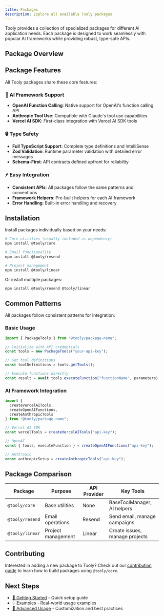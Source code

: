 ```yaml
---
title: Packages
description: Explore all available Tooly packages
---
```


Tooly provides a collection of specialized packages for different AI application needs. Each package is designed to work seamlessly with popular AI frameworks while providing robust, type-safe APIs.

## Package Overview

<Cards>
  <Card 
    title="@tooly/core" 
    href="/docs/packages/core"
    description="Base abstractions and utilities for building AI tool packages"
  />
  <Card 
    title="@tooly/resend" 
    href="/docs/packages/resend"
    description="Email tools powered by Resend API for transactional emails"
  />
  <Card 
    title="@tooly/linear" 
    href="/docs/packages/linear"
    description="Project management tools powered by Linear API for issue tracking"
  />
</Cards>

## Package Features

All Tooly packages share these core features:

### 🤖 AI Framework Support
- **OpenAI Function Calling**: Native support for OpenAI's function calling API
- **Anthropic Tool Use**: Compatible with Claude's tool use capabilities  
- **Vercel AI SDK**: First-class integration with Vercel AI SDK tools

### 🔒 Type Safety
- **Full TypeScript Support**: Complete type definitions and IntelliSense
- **Zod Validation**: Runtime parameter validation with detailed error messages
- **Schema-First**: API contracts defined upfront for reliability

### ⚡ Easy Integration
- **Consistent APIs**: All packages follow the same patterns and conventions
- **Framework Helpers**: Pre-built helpers for each AI framework
- **Error Handling**: Built-in error handling and recovery

## Installation

Install packages individually based on your needs:

```bash
# Core utilities (usually included as dependency)
npm install @tooly/core

# Email functionality
npm install @tooly/resend

# Project management
npm install @tooly/linear
```

Or install multiple packages:

```bash
npm install @tooly/resend @tooly/linear
```

## Common Patterns

All packages follow consistent patterns for integration:

### Basic Usage
```typescript
import { PackageTools } from "@tooly/package-name";

// Initialize with API credentials
const tools = new PackageTools("your-api-key");

// Get tool definitions
const toolDefinitions = tools.getTools();

// Execute functions directly
const result = await tools.executeFunction("functionName", parameters);
```

### AI Framework Integration
```typescript
import { 
  createVercelAITools,
  createOpenAIFunctions, 
  createAnthropicTools 
} from "@tooly/package-name";

// Vercel AI SDK
const vercelTools = createVercelAITools("api-key");

// OpenAI
const { tools, executeFunction } = createOpenAIFunctions("api-key");

// Anthropic
const anthropicSetup = createAnthropicTools("api-key");
```

## Package Comparison

| Package | Purpose | API Provider | Key Tools |
|---------|---------|--------------|-----------|
| `@tooly/core` | Base utilities | None | BaseToolManager, AI helpers |
| `@tooly/resend` | Email operations | Resend | Send email, manage campaigns |
| `@tooly/linear` | Project management | Linear | Create issues, manage projects |

## Contributing

Interested in adding a new package to Tooly? Check out our [contribution guide](/docs/contributing) to learn how to build packages using `@tooly/core`.

## Next Steps

- [🚀 Getting Started](/docs/getting-started) - Quick setup guide
- [💡 Examples](/docs/examples) - Real-world usage examples  
- [🔧 Advanced Usage](/docs/advanced) - Customization and best practices 